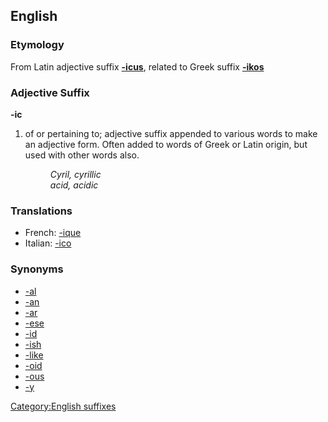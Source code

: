 ==English==
===Etymology===
From Latin adjective suffix '''[[-icus]]''', related to Greek suffix '''[[-ikos]]'''

===Adjective Suffix===
[[Category:English suffixes]]
'''-ic'''

# of or pertaining to; adjective suffix appended to various words to make an adjective form.  Often added to words of Greek or Latin origin, but used with other words also.
#: ''Cyril, cyrillic''
#: ''acid, acidic''

===Translations===
*French: [[-ique]]
*Italian: [[-ico]]

===Synonyms===
*[[-al]]
*[[-an]]
*[[-ar]]
*[[-ese]]
*[[-id]]
*[[-ish]]
*[[-like]]
*[[-oid]]
*[[-ous]]
*[[-y]]
